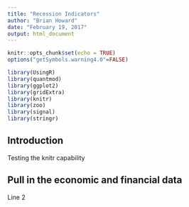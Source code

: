 ```yaml
---
title: "Recession Indicators"
author: "Brian Howard"
date: "February 19, 2017"
output: html_document
---
```


```r
knitr::opts_chunk$set(echo = TRUE)
options("getSymbols.warning4.0"=FALSE)
```

```r
library(UsingR)
library(quantmod)
library(ggplot2)
library(gridExtra)
library(knitr)
library(zoo)
library(signal)
library(stringr)
```

## Introduction

Testing the knitr capability

## Pull in the economic and financial data

Line 2
